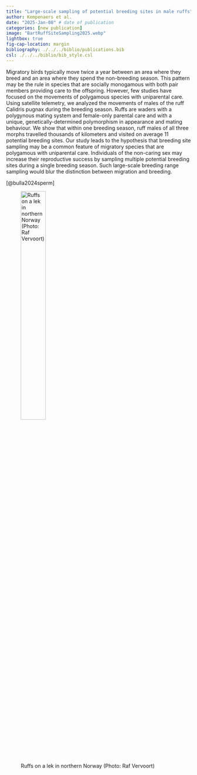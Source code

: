 ```yaml
---
title: "Large-scale sampling of potential breeding sites in male ruffs" 
author: Kempenaers et al.
date: "2025-Jan-08" # date of publication
categories: [new publication]
image: "BartRuffSiteSampling2025.webp"
lightbox: true
fig-cap-location: margin
bibliography: ./../../biblio/publications.bib
csl: ./../../biblio/bib_style.csl
---
```


Migratory birds typically move twice a year between an area where they breed and an area where they spend the non-breeding season. This pattern may be the rule in species that are socially monogamous with both pair members providing care to the offspring. However, few studies have focused on the movements of polygamous species with uniparental care. Using satellite telemetry, we analyzed the movements of males of the ruff Calidris pugnax during the breeding season. Ruffs are waders with a polygynous mating system and female-only parental care and with a unique, genetically-determined polymorphism in appearance and mating behaviour. We show that within one breeding season, ruff males of all three morphs travelled thousands of kilometers and visited on average 11 potential breeding sites. Our study leads to the hypothesis that breeding site sampling may be a common feature of migratory species that are polygamous with uniparental care. Individuals of the non-caring sex may increase their reproductive success by sampling multiple potential breeding sites during a single breeding season. Such large-scale breeding range sampling would blur the distinction between migration and breeding. 


[@bulla2024sperm]

![Ruffs on a lek in northern Norway (Photo: Raf Vervoort)](BartRuffSiteSampling2025.webp){width=40%}
